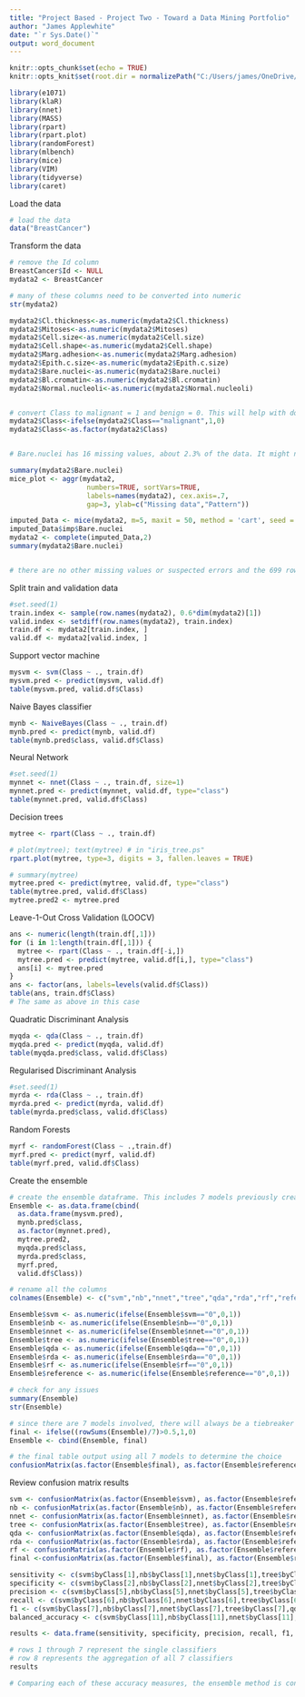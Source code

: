 ```yaml
---
title: "Project Based - Project Two - Toward a Data Mining Portfolio"
author: "James Applewhite"
date: "`r Sys.Date()`"
output: word_document
---
```



```r
knitr::opts_chunk$set(echo = TRUE)
knitr::opts_knit$set(root.dir = normalizePath("C:/Users/james/OneDrive/Documents/R_MSBA/560"))
```

```r
library(e1071)
library(klaR)
library(nnet)
library(MASS)
library(rpart)
library(rpart.plot)
library(randomForest)
library(mlbench)
library(mice)
library(VIM)
library(tidyverse)
library(caret)
```

Load the data

```r
# load the data
data("BreastCancer")
```


Transform the data

```r
# remove the Id column
BreastCancer$Id <- NULL 
mydata2 <- BreastCancer

# many of these columns need to be converted into numeric
str(mydata2)

mydata2$Cl.thickness<-as.numeric(mydata2$Cl.thickness)
mydata2$Mitoses<-as.numeric(mydata2$Mitoses)
mydata2$Cell.size<-as.numeric(mydata2$Cell.size)
mydata2$Cell.shape<-as.numeric(mydata2$Cell.shape)
mydata2$Marg.adhesion<-as.numeric(mydata2$Marg.adhesion)
mydata2$Epith.c.size<-as.numeric(mydata2$Epith.c.size)
mydata2$Bare.nuclei<-as.numeric(mydata2$Bare.nuclei)
mydata2$Bl.cromatin<-as.numeric(mydata2$Bl.cromatin)
mydata2$Normal.nucleoli<-as.numeric(mydata2$Normal.nucleoli)


# convert Class to malignant = 1 and benign = 0. This will help with downstream ensemble reading
mydata2$Class<-ifelse(mydata2$Class=="malignant",1,0)
mydata2$Class<-as.factor(mydata2$Class)


# Bare.nuclei has 16 missing values, about 2.3% of the data. It might not be too costly to remove those 16 rows, but applying mice imputation could be a better option. The other numeric variables have high correlation with Bare.nuclei, up to 0.71, so I will use mice.

summary(mydata2$Bare.nuclei)
mice_plot <- aggr(mydata2, 
                   numbers=TRUE, sortVars=TRUE,
                   labels=names(mydata2), cex.axis=.7,
                   gap=3, ylab=c("Missing data","Pattern"))

imputed_Data <- mice(mydata2, m=5, maxit = 50, method = 'cart', seed = 500)
imputed_Data$imp$Bare.nuclei
mydata2 <- complete(imputed_Data,2)
summary(mydata2$Bare.nuclei)


# there are no other missing values or suspected errors and the 699 rows have been maintained.
```

Split train and validation data

```r
#set.seed(1)
train.index <- sample(row.names(mydata2), 0.6*dim(mydata2)[1])  
valid.index <- setdiff(row.names(mydata2), train.index)  
train.df <- mydata2[train.index, ]
valid.df <- mydata2[valid.index, ]

```

Support vector machine

```r
mysvm <- svm(Class ~ ., train.df)
mysvm.pred <- predict(mysvm, valid.df)
table(mysvm.pred, valid.df$Class)

```


Naive Bayes classifier

```r
mynb <- NaiveBayes(Class ~ ., train.df)
mynb.pred <- predict(mynb, valid.df)
table(mynb.pred$class, valid.df$Class)

```


Neural Network

```r
#set.seed(1)
mynnet <- nnet(Class ~ ., train.df, size=1)
mynnet.pred <- predict(mynnet, valid.df, type="class")
table(mynnet.pred, valid.df$Class)

```


Decision trees

```r
mytree <- rpart(Class ~ ., train.df)

# plot(mytree); text(mytree) # in "iris_tree.ps"
rpart.plot(mytree, type=3, digits = 3, fallen.leaves = TRUE)

# summary(mytree)
mytree.pred <- predict(mytree, valid.df, type="class")
table(mytree.pred, valid.df$Class)
mytree.pred2 <- mytree.pred
```


Leave-1-Out Cross Validation (LOOCV)

```r
ans <- numeric(length(train.df[,1]))
for (i in 1:length(train.df[,1])) {
  mytree <- rpart(Class ~ ., train.df[-i,])
  mytree.pred <- predict(mytree, valid.df[i,], type="class")
  ans[i] <- mytree.pred
}
ans <- factor(ans, labels=levels(valid.df$Class))
table(ans, train.df$Class)
# The same as above in this case

```


Quadratic Discriminant Analysis

```r
myqda <- qda(Class ~ ., train.df)
myqda.pred <- predict(myqda, valid.df)
table(myqda.pred$class, valid.df$Class)

```


Regularised Discriminant Analysis

```r
#set.seed(1)
myrda <- rda(Class ~ ., train.df)
myrda.pred <- predict(myrda, valid.df)
table(myrda.pred$class, valid.df$Class)

```


Random Forests

```r
myrf <- randomForest(Class ~ .,train.df)
myrf.pred <- predict(myrf, valid.df)
table(myrf.pred, valid.df$Class)

```

Create the ensemble

```r
# create the ensemble dataframe. This includes 7 models previously created along with the reference from the original BreastCancer dataset.
Ensemble <- as.data.frame(cbind(
  as.data.frame(mysvm.pred),
  mynb.pred$class,
  as.factor(mynnet.pred),
  mytree.pred2,
  myqda.pred$class,
  myrda.pred$class,
  myrf.pred,
  valid.df$Class))

# rename all the columns
colnames(Ensemble) <- c("svm","nb","nnet","tree","qda","rda","rf","reference")

Ensemble$svm <- as.numeric(ifelse(Ensemble$svm=="0",0,1))
Ensemble$nb <- as.numeric(ifelse(Ensemble$nb=="0",0,1))
Ensemble$nnet <- as.numeric(ifelse(Ensemble$nnet=="0",0,1))
Ensemble$tree <- as.numeric(ifelse(Ensemble$tree=="0",0,1))
Ensemble$qda <- as.numeric(ifelse(Ensemble$qda=="0",0,1))
Ensemble$rda <- as.numeric(ifelse(Ensemble$rda=="0",0,1))
Ensemble$rf <- as.numeric(ifelse(Ensemble$rf=="0",0,1))
Ensemble$reference <- as.numeric(ifelse(Ensemble$reference=="0",0,1))

# check for any issues
summary(Ensemble)
str(Ensemble)

# since there are 7 models involved, there will always be a tiebreaker
final <- ifelse((rowSums(Ensemble)/7)>0.5,1,0)
Ensemble <- cbind(Ensemble, final)

# the final table output using all 7 models to determine the choice
confusionMatrix(as.factor(Ensemble$final), as.factor(Ensemble$reference))

```


Review confusion matrix results

```r
svm <- confusionMatrix(as.factor(Ensemble$svm), as.factor(Ensemble$reference))
nb <- confusionMatrix(as.factor(Ensemble$nb), as.factor(Ensemble$reference))
nnet <- confusionMatrix(as.factor(Ensemble$nnet), as.factor(Ensemble$reference))
tree <- confusionMatrix(as.factor(Ensemble$tree), as.factor(Ensemble$reference))
qda <- confusionMatrix(as.factor(Ensemble$qda), as.factor(Ensemble$reference))
rda <- confusionMatrix(as.factor(Ensemble$rda), as.factor(Ensemble$reference))
rf <- confusionMatrix(as.factor(Ensemble$rf), as.factor(Ensemble$reference))
final <-confusionMatrix(as.factor(Ensemble$final), as.factor(Ensemble$reference))

sensitivity <- c(svm$byClass[1],nb$byClass[1],nnet$byClass[1],tree$byClass[1],qda$byClass[1],rda$byClass[1],rf$byClass[1],final$byClass[1])
specificity <- c(svm$byClass[2],nb$byClass[2],nnet$byClass[2],tree$byClass[2],qda$byClass[2],rda$byClass[2],rf$byClass[2],final$byClass[2])
precision <- c(svm$byClass[5],nb$byClass[5],nnet$byClass[5],tree$byClass[5],qda$byClass[5],rda$byClass[5],rf$byClass[5],final$byClass[5])
recall <- c(svm$byClass[6],nb$byClass[6],nnet$byClass[6],tree$byClass[6],qda$byClass[6],rda$byClass[6],rf$byClass[6],final$byClass[6])
f1 <- c(svm$byClass[7],nb$byClass[7],nnet$byClass[7],tree$byClass[7],qda$byClass[7],rda$byClass[7],rf$byClass[7],final$byClass[7])
balanced_accuracy <- c(svm$byClass[11],nb$byClass[11],nnet$byClass[11],tree$byClass[11],qda$byClass[11],rda$byClass[11],rf$byClass[11],final$byClass[11])

results <- data.frame(sensitivity, specificity, precision, recall, f1, balanced_accuracy)

# rows 1 through 7 represent the single classifiers
# row 8 represents the aggregation of all 7 classifiers
results

# Comparing each of these accuracy measures, the ensemble method is consistently #1, 2, or 3 and with an average of rankings better than any other individual model. The decision tree has a relatively low specificity and balanced accuracy, but any downside a single given model has is accounted for in the ensemble.

```
